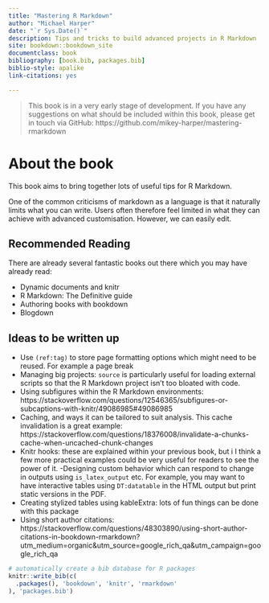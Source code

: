 ```yaml
--- 
title: "Mastering R Markdown"
author: "Michael Harper"
date: "`r Sys.Date()`"
description: Tips and tricks to build advanced projects in R Markdown
site: bookdown::bookdown_site
documentclass: book
bibliography: [book.bib, packages.bib]
biblio-style: apalike
link-citations: yes

---
```


> This book is in a very early stage of development. If you have any suggestions on what should be included within this book, please get in touch via GitHub: https://github.com/mikey-harper/mastering-rmarkdown

# About the book

This book aims to bring together lots of useful tips for R Markdown.

One of the common criticisms of markdown as a language is that it naturally limits what you can write. Users often therefore feel limited in what they can achieve with advanced customisation. However, we can easily edit.


## Recommended Reading

There are already several fantastic books out there which you may have already read:

- Dynamic documents and knitr
- R Markdown: The Definitive guide
- Authoring books with bookdown
- Blogdown

## Ideas to be written up

- Use `(ref:tag)` to store page formatting options which might need to be reused. For example a page break
- Managing big projects: `source` is particularly useful for loading external scripts so that the R Markdown project isn't too bloated with code.
- Using subfigures within the R Markdown environments: https://stackoverflow.com/questions/12546365/subfigures-or-subcaptions-with-knitr/49086985#49086985
- Caching, and ways it can be tailored to suit analysis. This cache invalidation is a great example: https://stackoverflow.com/questions/18376008/invalidate-a-chunks-cache-when-uncached-chunk-changes
- Knitr hooks: these are explained within your previous book, but i I think a few more practical examples could be very useful for readers to see the power of it.
-Designing custom behavior which can respond to change in outputs using `is_latex_output` etc. For example, you may want to have interactive tables using `DT:datatable` in the HTML output but print static versions in the PDF.
- Creating stylized tables using kableExtra: lots of fun things can be done with this package
- Using short author citations: https://stackoverflow.com/questions/48303890/using-short-author-citations-in-bookdown-rmarkdown?utm_medium=organic&utm_source=google_rich_qa&utm_campaign=google_rich_qa




```r
# automatically create a bib database for R packages
knitr::write_bib(c(
  .packages(), 'bookdown', 'knitr', 'rmarkdown'
), 'packages.bib')
```
